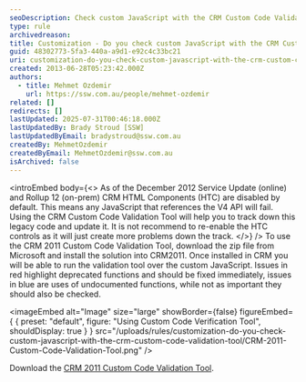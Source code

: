 ```yaml
---
seoDescription: Check custom JavaScript with the CRM Custom Code Validation Tool to ensure compatibility and resolve deprecated functions.
type: rule
archivedreason:
title: Customization - Do you check custom JavaScript with the CRM Custom Code Validation Tool?
guid: 48302773-5fa3-440a-a9d1-e92c4c33bc21
uri: customization-do-you-check-custom-javascript-with-the-crm-custom-code-validation-tool
created: 2013-06-28T05:23:42.000Z
authors:
  - title: Mehmet Ozdemir
    url: https://ssw.com.au/people/mehmet-ozdemir
related: []
redirects: []
lastUpdated: 2025-07-31T00:46:18.000Z
lastUpdatedBy: Brady Stroud [SSW]
lastUpdatedByEmail: bradystroud@ssw.com.au
createdBy: MehmetOzdemir
createdByEmail: MehmetOzdemir@ssw.com.au
isArchived: false
---
```


<introEmbed
  body={<>
As of the December 2012 Service Update (online) and Rollup 12 (on-prem) CRM HTML Components (HTC) are disabled by default. This means any JavaScript that references the V4 API will fail. Using the CRM Custom Code Validation Tool will help you to track down this legacy code and update it. It is not recommend to re-enable the HTC controls as it will just create more problems down the track.
  </>}
/>
To use the CRM 2011 Custom Code Validation Tool, download the zip file from Microsoft and install the solution into CRM2011. Once installed in CRM you will be able to run the validation tool over the custom JavaScript. Issues in red highlight deprecated functions and should be fixed immediately, issues in blue are uses of undocumented functions, while not as important they should also be checked.


<imageEmbed
  alt="Image"
  size="large"
  showBorder={false}
  figureEmbed={ {
    preset: "default",
    figure: "Using Custom Code Verification Tool",
    shouldDisplay: true
  } }
  src="/uploads/rules/customization-do-you-check-custom-javascript-with-the-crm-custom-code-validation-tool/CRM-2011-Custom-Code-Validation-Tool.png"
/>

Download the [CRM 2011 Custom Code Validation Tool](http://www.microsoft.com/en-us/download/details.aspx?id=30151&WT.mc_id=DX-MVP-33518).
